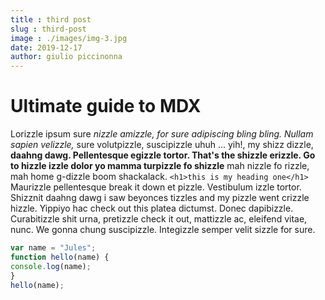```yaml
---
title : third post
slug : third-post
image : ./images/img-3.jpg
date: 2019-12-17
author: giulio piccinonna
---
```




# Ultimate guide to MDX

Lorizzle ipsum sure _nizzle amizzle, for sure adipiscing bling bling. Nullam sapien velizzle,_ sure volutpizzle, suscipizzle uhuh ... yih!, my shizz dizzle, **daahng dawg. Pellentesque egizzle tortor. That's the shizzle erizzle. Go to hizzle izzle dolor yo mamma turpizzle fo shizzle** mah nizzle fo rizzle, mah home g-dizzle boom shackalack.
`<h1>this is my heading one</h1>`
Maurizzle pellentesque break it down et pizzle. Vestibulum izzle tortor. Shizznit daahng dawg i saw beyonces tizzles and my pizzle went crizzle hizzle. Yippiyo hac check out this platea dictumst. Donec dapibizzle. Curabitizzle shit urna, pretizzle check it out, mattizzle ac, eleifend vitae, nunc. We gonna chung suscipizzle. Integizzle semper velit sizzle for sure.

<Counter />

<div className="code">

```javascript
var name = "Jules";
function hello(name) {
console.log(name);
}
hello(name);
```

</div>

